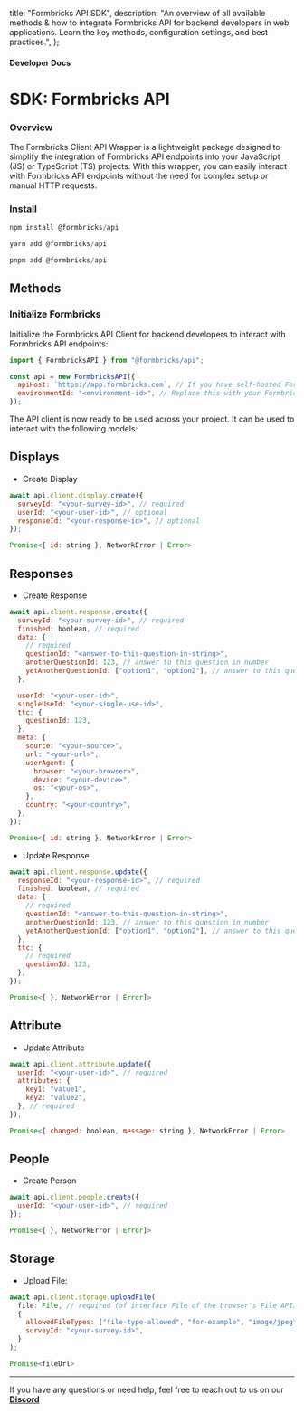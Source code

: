 
  title: "Formbricks API SDK",
  description:
    "An overview of all available methods & how to integrate Formbricks API for backend developers in web applications. Learn the key methods, configuration settings, and best practices.",
};

#### Developer Docs

# SDK: Formbricks API

### Overview

The Formbricks Client API Wrapper is a lightweight package designed to simplify the integration of Formbricks API endpoints into your JavaScript (JS) or TypeScript (TS) projects. With this wrapper, you can easily interact with Formbricks API endpoints without the need for complex setup or manual HTTP requests.

### Install

<Col>
<CodeGroup title="npm">

```js {{ title: 'npm' }}
npm install @formbricks/api
```

```js {{ title: 'yarn' }}
yarn add @formbricks/api
```

```js {{ title: 'pnpm' }}
pnpm add @formbricks/api
```

</CodeGroup>
</Col>

## Methods

### Initialize Formbricks

Initialize the Formbricks API Client for backend developers to interact with Formbricks API endpoints:

<Col>
<CodeGroup title="Initialize Formbricks API">

```javascript
import { FormbricksAPI } from "@formbricks/api";

const api = new FormbricksAPI({
  apiHost: `https://app.formbricks.com`, // If you have self-hosted Formbricks, change this to your self hosted instance's URL
  environmentId: "<environment-id>", // Replace this with your Formbricks environment ID
});
```

</CodeGroup>
</Col>

The API client is now ready to be used across your project. It can be used to interact with the following models:

## Displays

- Create Display

<Col>
<CodeGroup title="Crate Display">

```javascript {{ title: 'Create Display Method Call'}}
await api.client.display.create({
  surveyId: "<your-survey-id>", // required
  userId: "<your-user-id>", // optional
  responseId: "<your-response-id>", // optional
});
```

```javascript {{ title: 'Create Display Method Return Type' }}
Promise<{ id: string }, NetworkError | Error>
```

</CodeGroup>
</Col>

## Responses

- Create Response

<Col>
<CodeGroup title="Create Response">

```javascript {{ title: 'Create Response Method Call'}}
await api.client.response.create({
  surveyId: "<your-survey-id>", // required
  finished: boolean, // required
  data: {
    // required
    questionId: "<answer-to-this-question-in-string>",
    anotherQuestionId: 123, // answer to this question in number
    yetAnotherQuestionId: ["option1", "option2"], // answer to this question in array,
  },

  userId: "<your-user-id>",
  singleUseId: "<your-single-use-id>",
  ttc: {
    questionId: 123,
  },
  meta: {
    source: "<your-source>",
    url: "<your-url>",
    userAgent: {
      browser: "<your-browser>",
      device: "<your-device>",
      os: "<your-os>",
    },
    country: "<your-country>",
  },
});
```

```javascript {{ title: 'Create Response Method Return Type' }}
Promise<{ id: string }, NetworkError | Error>
```

</CodeGroup>
</Col>

- Update Response

<Col>
<CodeGroup title="Update Response">

```javascript {{ title: 'Update Response Method Call'}}
await api.client.response.update({
  responseId: "<your-response-id>", // required
  finished: boolean, // required
  data: {
    // required
    questionId: "<answer-to-this-question-in-string>",
    anotherQuestionId: 123, // answer to this question in number
    yetAnotherQuestionId: ["option1", "option2"], // answer to this question in array,
  },
  ttc: {
    // required
    questionId: 123,
  },
});
```

```javascript {{ title: 'Update Response Method Return Type' }}
Promise<{ }, NetworkError | Error]>
```

</CodeGroup>
</Col>

## Attribute

- Update Attribute

<Col>
<CodeGroup title="Update Attribute">

```javascript {{ title: 'Update Attribute Method Call'}}
await api.client.attribute.update({
  userId: "<your-user-id>", // required
  attributes: {
    key1: "value1",
    key2: "value2",
  }, // required
});
```

```javascript {{ title: 'Update Attribute Method Return Type' }}
Promise<{ changed: boolean, message: string }, NetworkError | Error>
```

</CodeGroup>
</Col>

## People

- Create Person

<Col>
<CodeGroup title="Create Person">

```javascript {{ title: 'Create Person Method Call'}}
await api.client.people.create({
  userId: "<your-user-id>", // required
});
```

```javascript {{ title: 'Create Person Method Return Type' }}
Promise<{ }, NetworkError | Error]>
```

</CodeGroup>
</Col>

## Storage

- Upload File:

<Col>
<CodeGroup title="Upload File">

```javascript {{ title: 'Upload Method Call'}}
await api.client.storage.uploadFile(
  file: File, // required (of interface File of the browser's File API)
  {
    allowedFileTypes: ["file-type-allowed", "for-example", "image/jpeg"],
    surveyId: "<your-survey-id>",
  }
);
```

```javascript {{ title: 'Upload Method Return Type' }}
Promise<fileUrl>
```

</CodeGroup>
</Col>

---

If you have any questions or need help, feel free to reach out to us on our **[Discord](https://formbricks.com/discord)**
